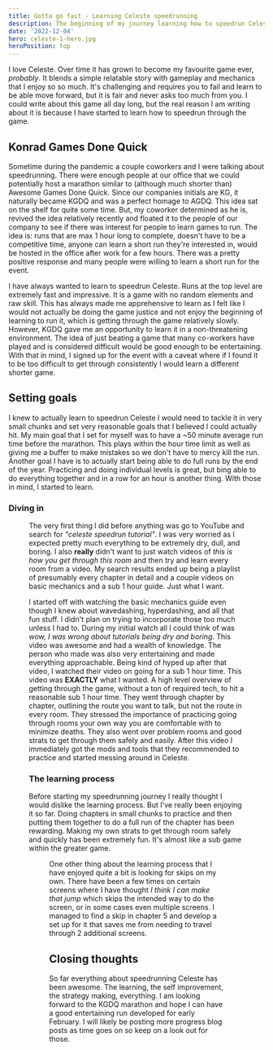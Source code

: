 ```yaml
---
title: Gotta go fast - Learning Celeste speedrunning
description: The beginning of my journey learning how to speedrun Celeste.
date: '2022-12-04'
hero: celeste-1-hero.jpg
heroPosition: top
---
```


I love Celeste. Over time it has grown to become my favourite game ever, _probably_. It blends a simple relatable story with gameplay and mechanics that I enjoy so so much. It's challenging and requires you to fail and learn to be able move forward, but it is fair and never asks too much from you. I could write about this game all day long, but the real reason I am writing about it is because I have started to learn how to speedrun through the game.

## Konrad Games Done Quick

Sometime during the pandemic a couple coworkers and I were talking about speedrunning. There were enough people at our office that we could potentially host a marathon similar to (although much shorter than) Awesome Games Done Quick. Since our companies initials are KG, it naturally became KGDQ and was a perfect homage to AGDQ. This idea sat on the shelf for quite some time. But, my coworker determined as he is, revived the idea relatively recently and floated it to the people of our company to see if there was interest for people to learn games to run. The idea is: runs that are max 1 hour long to complete, doesn't have to be a competitive time, anyone can learn a short run they're interested in, would be hosted in the office after work for a few hours. There was a pretty positive response and many people were willing to learn a short run for the event.

I have always wanted to learn to speedrun Celeste. Runs at the top level are extremely fast and impressive. It is a game with no random elements and raw skill. This has always made me apprehensive to learn as I felt like I would not actually be doing the game justice and not enjoy the beginning of learning to run it, which is getting through the game relatively slowly. However, KGDQ gave me an opportunity to learn it in a non-threatening environment. The idea of just beating a game that many co-workers have played and is considered difficult would be good enough to be entertaining. With that in mind, I signed up for the event with a caveat where if I found it to be too difficult to get through consistently I would learn a different shorter game.

## Setting goals

I knew to actually learn to speedrun Celeste I would need to tackle it in very small chunks and set very reasonable goals that I believed I could actually hit. My main goal that I set for myself was to have a ~50 minute average run time before the marathon. This plays within the hour time limit as well as giving me a buffer to make mistakes so we don't have to mercy kill the run. Another goal I have is to actually start being able to do full runs by the end of the year. Practicing and doing individual levels is great, but bing able to do everything together and in a row for an hour is another thing. With those in mind, I started to learn.

### Diving in

<Figure
  right
  title="YouTube search results"
  image="celeste-search-results.jpg"
  caption="YouTube search results"
/>

The very first thing I did before anything was go to YouTube and search for _"celeste speedrun tutorial"_. I was very worried as I expected pretty much everything to be extremely dry, dull, and boring. I also **really** didn't want to just watch videos of _this is how you get through this room_ and then try and learn every room from a video. My search results ended up being a playlist of presumably every chapter in detail and a couple videos on basic mechanics and a sub 1 hour guide. Just what I want.

I started off with watching the <ExternalLink href="https://www.youtube.com/watch?v=-SQKKG7Dz5c">basic mechanics guide</ExternalLink> even though I knew about wavedashing, hyperdashing, and all that fun stuff. I didn't plan on trying to incorporate those too much unless I had to. During my initial watch all I could think of was _wow, I was wrong about tutorials being dry and boring_. This video was awesome and had a wealth of knowledge. The person who made was also very entertaining and made everything approachable. Being kind of hyped up after that video, I watched their video on <ExternalLink href="https://www.youtube.com/watch?v=p9qKPx1lmNc">going for a sub 1 hour time</ExternalLink>. This video was **EXACTLY** what I wanted. A high level overview of getting through the game, without a ton of required tech, to hit a reasonable sub 1 hour time. They went through chapter by chapter, outlining the route you want to talk, but not the route in every room. They stressed the importance of practicing going through rooms your own way you are comfortable with to minimize deaths. They also went over problem rooms and good strats to get through them safely and easily. After this video I immediately got the mods and tools that they recommended to practice and started messing around in Celeste.

### The learning process

Before starting my speedrunning journey I really thought I would dislike the learning process. But I've really been enjoying it so far. Doing chapters in small chunks to practice and then putting them together to do a full run of the chapter has been rewarding. Making my own strats to get through room safely and quickly has been extremely fun. It's almost like a sub game within the greater game.

<Figure left video="C5A-key1-skip.mp4" caption="Skip found in Chapter 5" />

One other thing about the learning process that I have enjoyed quite a bit is looking for skips on my own. There have been a few times on certain screens where I have thought _I think I can make that jump_ which skips the intended way to do the screen, or in some cases even multiple screens. I managed to find a skip in chapter 5 and develop a set up for it that saves me from needing to travel through 2 additional screens.

## Closing thoughts

So far everything about speedrunning Celeste has been awesome. The learning, the self improvement, the strategy making, everything. I am looking forward to the KGDQ marathon and hope I can have a good entertaining run developed for early February. I will likely be posting more progress blog posts as time goes on so keep on a look out for those.
